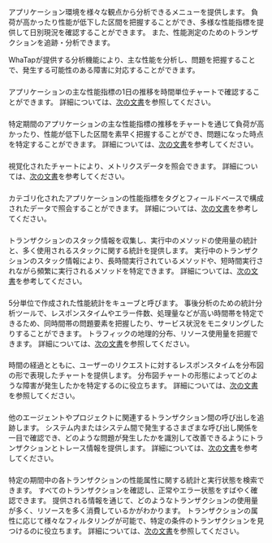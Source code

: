 アプリケーション環境を様々な観点から分析できるメニューを提供します。 負荷が高かったり性能が低下した区間を把握することができ、多様な性能指標を提供して日別現況を確認することができます。 また、性能測定のためのトランザクションを追跡・分析できます。

WhaTapが提供する分析機能により、主な性能を分析し、問題を把握することで、発生する可能性のある障害に対応することができます。

### <Cmdname sid="daily_app_stat" />

アプリケーションの主な性能指標の1日の推移を時間単位チャートで確認することができます。 詳細については、[次の文書](application-daily-stat)を参照してください。

### <Cmdname sid="perfTrend" />

特定期間のアプリケーションの主な性能指標の推移をチャートを通じて負荷が高かったり、性能が低下した区間を素早く把握することができ、問題になった時点を特定することができます。 詳細については、[次の文書](performance-trend)を参考してください。

### <Cmdname sid="tag_count_chart" />

視覚化されたチャートにより、メトリクスデータを照会できます。 詳細については、[次の文書](metrics-chart)を参考してください。

### <Cmdname sid="tag_count" />

カテゴリ化されたアプリケーションの性能指標をタグとフィールドベースで構成されたデータで照会することができます。 詳細については、[次の文書](metrics-search)を参考してください。

<InDoc product="java,python,dotnet">

### <Cmdname sid="stack" />

トランザクションのスタック情報を収集し、実行中のメソッドの使用量の統計と、多く使用されるスタックに関する統計を提供します。 実行中のトランザクションのスタック情報により、長時間実行されているメソッドや、短時間実行されながら頻繁に実行されるメソッドを特定できます。 詳細については、[次の文書](analysis-apm)を参考してください。

</InDoc>

### <Cmdname sid="cube_navigator" />

5分単位で作成された性能統計をキューブと呼びます。 事後分析のための統計分析ツールで、レスポンスタイムやエラー件数、処理量などが高い時間帯を特定できるため、同時間帯の問題要素を把握したり、サービス状況をモニタリングしたりすることができます。 トラフィックの地理的分布、リソース使用量を把握できます。 詳細については、[次の文書](cube)を参照してください。

### <Cmdname sid="hitmap" />

時間の経過とともに、ユーザーのリクエストに対するレスポンスタイムを分布図の形で表現したチャートを提供します。 分布図チャートの形態によってどのような障害が発生したかを特定するのに役立ちます。 詳細については、[次の文書](trs-view)を参照してください。

### <Cmdname sid="multi_server_transaction_trace" />

他のエージェントやプロジェクトに関連するトランザクション間の呼び出しを追跡します。 システム内またはシステム間で発生するさまざまな呼び出し関係を一目で確認でき、どのような問題が発生したかを識別して改善できるようにトランザクションとトレース情報を提供します。 詳細については、[次の文書](analysis-trace-mtx)を参考してください。

### <Cmdname sid="tx_search" />

特定の期間中の各トランザクションの性能属性に関する統計と実行状態を検索できます。 すべてのトランザクションを確認し、正常やエラー状態をすばやく確認できます。 提供される情報を通じて、どのようなトランザクションの使用量が多く、リソースを多く消費しているかがわかります。 トランザクションの属性に応じて様々なフィルタリングが可能で、特定の条件のトランザクションを見つけるのに役立ちます。 詳細については、[次の文書](tx-profile)を参照してください。
